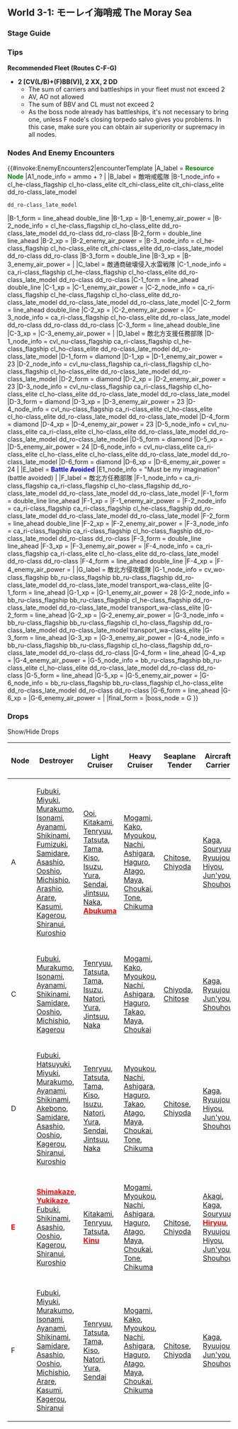 ==World 3-1: モーレイ海哨戒 The Moray Sea==
{{LabSortieworld
| map = 3-1_Map.png
| difficulty = ☆ ☆ ☆ ☆
| item = {{steel}}
| exp = 310
| code = モーレイ海哨戒 (Moray Sea Patrol)
| jptext = 北方海域に艦隊を進出させ、モーレイ海を哨戒せよ！
| entext = Advance into Northern waters and patrol the Moray Sea!
| aircon = {{AirControlSystem
| Map = 3-1
| Fleet = CV BB CA CL(T) 2DD
| Route = C-F-G
| AS = 42
| Notes = CVs and BBs are interchangeable.
}}
}}

===Stage Guide===
{{MapBranchingTable
|title = 3-1 Branching Rules
|id = 3-1
|expand = true

|C -> B,D,F = 
*Meet '''ANY''' of the following to '''FORCE''' node D
**DD+DE ≤ 1
**CV(L/B) ≥ 3
*Chance of going to node B if meeting '''ANY''' of the following (''If the roll of getting this chance failed, this rule is skipped'')
**Fleet contains AV or AO (35%)
**BBV+CL+AS ≥ 3 (50%)
*Go to F if (F)BB(V)+CV(L/B) ≤ 2
*Otherwise, D

|D -> E/empty = * Do not meet the requirements to go to either F or G.
|D -> F = 
* Meet '''ALL''' of the following requirements:
** Do not meet the requirements to go to G.
** Amount of SS(V) ≤ 5
** Amount of (F)BB(V)+CV(L/B) ≤ 4
|D -> G = 
* Meet '''ALL''' of the following requirements:
** Fleet contains AS ([[Taigei]])
** Amount of SS(V) = 5
}}

===Tips===
'''Recommended Fleet (Routes C-F-G)'''
*'''2 [CV(L/B)+(F)BB(V)], 2 XX, 2 DD'''
**The sum of carriers and battleships in your fleet must not exceed 2
**AV, AO not allowed
**The sum of BBV and CL must not exceed 2
**As the boss node already has battleships, it's not necessary to bring one, unless F node's closing torpedo salvo gives you problems. In this case, make sure you can obtain air superiority or supremacy in all nodes.

===Nodes And Enemy Encounters===
{{#invoke:EnemyEncounters2|encounterTemplate
|A_label = '''<span style="color:green">Resource Node</span>'''
|A1_node_info = ammo + ?
|
|B_label = 敵哨戒艦隊
|B-1_node_info = cl_he-class_flagship cl_ho-class_elite clt_chi-class_elite clt_chi-class_elite dd_ro-class_late_model
 dd_ro-class_late_model
|B-1_form = line_ahead double_line
|B-1_xp =
|B-1_enemy_air_power =
|B-2_node_info = cl_he-class_flagship cl_ho-class_elite dd_ro-class_late_model dd_ro-class dd_ro-class
|B-2_form = double_line line_ahead
|B-2_xp =
|B-2_enemy_air_power =
|B-3_node_info = cl_he-class_flagship cl_ho-class_elite clt_chi-class_elite dd_ro-class_late_model dd_ro-class dd_ro-class
|B-3_form = double_line
|B-3_xp =
|B-3_enemy_air_power =
|
|C_label = 敵通商破壊侵入水雷戦隊
|C-1_node_info = ca_ri-class_flagship cl_he-class_flagship cl_ho-class_elite dd_ro-class_late_model dd_ro-class dd_ro-class
|C-1_form = line_ahead double_line
|C-1_xp =
|C-1_enemy_air_power =
|C-2_node_info = ca_ri-class_flagship cl_he-class_flagship cl_ho-class_elite dd_ro-class_late_model dd_ro-class_late_model dd_ro-class_late_model
|C-2_form = line_ahead double_line
|C-2_xp =
|C-2_enemy_air_power =
|C-3_node_info = ca_ri-class_flagship cl_ho-class_elite dd_ro-class_late_model dd_ro-class dd_ro-class dd_ro-class
|C-3_form = line_ahead double_line
|C-3_xp =
|C-3_enemy_air_power =
|
|D_label = 敵北方支援任務部隊
|D-1_node_info = cvl_nu-class_flagship ca_ri-class_flagship cl_he-class_flagship cl_ho-class_elite dd_ro-class_late_model dd_ro-class_late_model
|D-1_form = diamond
|D-1_xp =
|D-1_enemy_air_power = 23
|D-2_node_info = cvl_nu-class_flagship ca_ri-class_flagship cl_ho-class_flagship cl_ho-class_elite dd_ro-class_late_model dd_ro-class_late_model
|D-2_form = diamond
|D-2_xp =
|D-2_enemy_air_power = 23
|D-3_node_info = cvl_nu-class_flagship ca_ri-class_flagship cl_ho-class_elite cl_ho-class_elite dd_ro-class_late_model dd_ro-class_late_model
|D-3_form = diamond
|D-3_xp =
|D-3_enemy_air_power = 23
|D-4_node_info = cvl_nu-class_flagship ca_ri-class_elite cl_ho-class_elite cl_ho-class_elite dd_ro-class_late_model dd_ro-class_late_model
|D-4_form = diamond
|D-4_xp =
|D-4_enemy_air_power = 23
|D-5_node_info = cvl_nu-class_elite ca_ri-class_elite cl_ho-class_elite dd_ro-class_late_model dd_ro-class_late_model dd_ro-class_late_model
|D-5_form = diamond
|D-5_xp =
|D-5_enemy_air_power = 24
|D-6_node_info = cvl_nu-class_elite ca_ri-class_elite cl_ho-class_elite cl_ho-class_elite dd_ro-class_late_model dd_ro-class_late_model
|D-6_form = diamond
|D-6_xp =
|D-6_enemy_air_power = 24
|
|E_label = '''<span style="color:blue">Battle Avoided</span>'''
|E1_node_info = "Must be my imagination" (battle avoided)
|
|F_label = 敵北方任務部隊
|F-1_node_info = ca_ri-class_flagship ca_ri-class_flagship cl_ho-class_flagship dd_ro-class_late_model dd_ro-class_late_model dd_ro-class_late_model
|F-1_form = double_line line_ahead
|F-1_xp =
|F-1_enemy_air_power =
|F-2_node_info = ca_ri-class_flagship ca_ri-class_flagship cl_he-class_flagship dd_ro-class_late_model dd_ro-class_late_model dd_ro-class_late_model
|F-2_form = line_ahead double_line
|F-2_xp =
|F-2_enemy_air_power =
|F-3_node_info = ca_ri-class_flagship ca_ri-class_flagship cl_ho-class_flagship dd_ro-class_late_model dd_ro-class dd_ro-class
|F-3_form = double_line line_ahead
|F-3_xp =
|F-3_enemy_air_power =
|F-4_node_info = ca_ri-class_flagship ca_ri-class_elite cl_ho-class_elite dd_ro-class_late_model dd_ro-class dd_ro-class
|F-4_form = line_ahead double_line
|F-4_xp =
|F-4_enemy_air_power =
|
|G_label = 敵北方侵攻艦隊
|G-1_node_info = cv_wo-class_flagship bb_ru-class_flagship bb_ru-class_flagship dd_ro-class_late_model dd_ro-class_late_model transport_wa-class_elite
|G-1_form = line_ahead
|G-1_xp =
|G-1_enemy_air_power = 28
|G-2_node_info = bb_ru-class_flagship bb_ru-class_flagship cl_he-class_flagship dd_ro-class_late_model dd_ro-class_late_model transport_wa-class_elite
|G-2_form = line_ahead
|G-2_xp =
|G-2_enemy_air_power =
|G-3_node_info = bb_ru-class_flagship bb_ru-class_flagship cl_ho-class_flagship dd_ro-class_late_model dd_ro-class_late_model transport_wa-class_elite
|G-3_form = line_ahead
|G-3_xp =
|G-3_enemy_air_power =
|G-4_node_info = bb_ru-class_flagship bb_ru-class_flagship cl_ho-class_flagship dd_ro-class_late_model dd_ro-class dd_ro-class
|G-4_form = line_ahead
|G-4_xp =
|G-4_enemy_air_power =
|G-5_node_info = bb_ru-class_flagship bb_ru-class_elite cl_ho-class_elite dd_ro-class_late_model dd_ro-class dd_ro-class
|G-5_form = line_ahead
|G-5_xp =
|G-5_enemy_air_power =
|G-6_node_info = bb_ru-class_flagship bb_ru-class_flagship cl_ho-class_elite dd_ro-class_late_model dd_ro-class dd_ro-class
|G-6_form = line_ahead
|G-6_xp =
|G-6_enemy_air_power =
|
|final_form = 
|boss_node = G
}}

===Drops===
<div class="mw-customtoggle-3-1-drop globalbutton">Show/Hide Drops</div>
{| class="mw-collapsible mw-collapsed wikitable" id="mw-customcollapsible-3-1-drop"
!Node
!Destroyer
!Light Cruiser
!Heavy Cruiser
!Seaplane Tender
!Aircraft Carrier
!Submarine
!Battleship
|-
|A
|[[Fubuki]], [[Miyuki]], [[Murakumo]], [[Isonami]], [[Ayanami]], [[Shikinami]], [[Fumizuki]], [[Samidare]], [[Asashio]], [[Ooshio]], [[Michishio]], [[Arashio]], [[Arare]], [[Kasumi]], [[Kagerou]], [[Shiranui]], [[Kuroshio]]
|[[Ooi]], [[Kitakami]], [[Tenryuu]], [[Tatsuta]], [[Tama]], [[Kiso]], [[Isuzu]], [[Yura]], [[Sendai]], [[Jintsuu]], [[Naka]], [[Abukuma|'''<span style="color:red">Abukuma</span>''']]
|[[Mogami]], [[Kako]], [[Myoukou]], [[Nachi]], [[Ashigara]], [[Haguro]], [[Atago]], [[Maya]], [[Choukai]], [[Tone]], [[Chikuma]]
|[[Chitose]], [[Chiyoda]]
|[[Kaga]], [[Souryuu]], [[Ryuujou]], [[Hiyou]], [[Jun'you]], [[Shouhou]]
|
|[[Ise]], [[Hyuuga]], [[Kongou]], [[Hiei]], [[Haruna]], [[Kirishima]], [[Fusou]], [[Yamashiro]]
|-
|C
|[[Fubuki]], [[Murakumo]], [[Isonami]], [[Ayanami]], [[Shikinami]], [[Samidare]], [[Ooshio]], [[Michishio]], [[Kagerou]]
|[[Tenryuu]], [[Tatsuta]], [[Tama]], [[Isuzu]], [[Natori]], [[Yura]], [[Jintsuu]], [[Naka]]
|[[Mogami]], [[Kako]], [[Myoukou]], [[Nachi]], [[Ashigara]], [[Haguro]], [[Takao]], [[Maya]], [[Choukai]]
|[[Chiyoda|Chiyoda, Chitose]]
|[[Kaga]], [[Ryuujou]], [[Jun'you]], [[Shouhou]]
|
|[[Kongou]], [[Hiei]], [[Haruna]], [[Kirishima]], [[Fusou]], [[Yamashiro]]
|-
|D
|[[Fubuki]], [[Hatsuyuki]], [[Miyuki]], [[Murakumo]], [[Ayanami]], [[Shikinami]], [[Akebono]], [[Samidare]], [[Asashio]], [[Ooshio]], [[Kagerou]], [[Shiranui]], [[Kuroshio]]
|[[Tenryuu]], [[Tatsuta]], [[Tama]], [[Kiso]], [[Isuzu]], [[Natori]], [[Yura]], [[Sendai]], [[Jintsuu]], [[Naka]]
|[[Myoukou]], [[Nachi]], [[Ashigara]], [[Haguro]], [[Takao]], [[Atago]], [[Maya]], [[Choukai]], [[Tone]], [[Chikuma]]
|[[Chitose]], [[Chiyoda]]
|[[Kaga]], [[Ryuujou]], [[Hiyou]], [[Jun'you]], [[Shouhou]]
|
|[[Kongou]], [[Hiei]], [[Haruna]], [[Kirishima]], [[Fusou]], [[Yamashiro]]
|-
|
'''<span style="color:red">E</span>'''
|[[Shimakaze|'''<span style="color:red">Shimakaze</span>''']], [[Yukikaze|'''<span style="color:red">Yukikaze</span>''']], [[Fubuki]], [[Shikinami]], [[Asashio]], [[Ooshio]], [[Kagerou]], [[Shiranui]], [[Kuroshio]]
|[[Kitakami]], [[Tenryuu]], [[Tatsuta]], [[Kinu|'''<span style="color:red">Kinu</span>''']]
|[[Mogami]], [[Myoukou]], [[Nachi]], [[Ashigara]], [[Haguro]], [[Atago]], [[Maya]], [[Choukai]], [[Tone]], [[Chikuma]]
|[[Chitose]], [[Chiyoda]]
|[[Akagi]], [[Kaga]], [[Souryuu]], [[Hiryuu|'''<span style="color:red">Hiryuu</span>''']], [[Ryuujou]], [[Hiyou]], [[Jun'you]], [[Shouhou]]
|
|[[Mutsu|'''<span style="color:red">Mutsu</span>''']], [[Ise]], [[Hyuuga]], [[Kongou]], [[Hiei]], [[Haruna]], [[Kirishima]], [[Fusou]], [[Yamashiro]]
|-
|F
|[[Fubuki]], [[Miyuki]], [[Murakumo]], [[Isonami]], [[Ayanami]], [[Shikinami]], [[Samidare]], [[Asashio]], [[Ooshio]], [[Michishio]], [[Arare]], [[Kasumi]], [[Kagerou]], [[Shiranui]]
|[[Tenryuu]], [[Tatsuta]], [[Tama]], [[Kiso]], [[Natori]], [[Yura]], [[Sendai]]
|[[Mogami]], [[Kako]], [[Myoukou]], [[Nachi]], [[Ashigara]], [[Haguro]], [[Atago]], [[Maya]], [[Choukai]], [[Chikuma]]
|[[Chitose]], [[Chiyoda]]
|[[Kaga]], [[Ryuujou]], [[Jun'you]], [[Shouhou]]
|
|[[Kongou]], [[Hiei]], [[Haruna]], [[Kirishima]], [[Fusou]], [[Yamashiro]]
|}